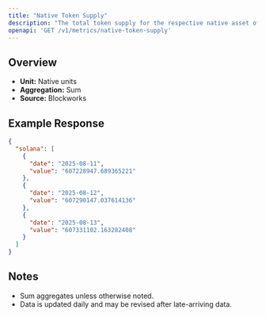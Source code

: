 ```yaml
---
title: "Native Token Supply"
description: "The total token supply for the respective native asset of that chain. Inclusive of all locked tokens."
openapi: 'GET /v1/metrics/native-token-supply'
---
```


## Overview

- **Unit:** Native units
- **Aggregation:** Sum
- **Source:** Blockworks

## Example Response

```json
{
  "solana": [
    {
      "date": "2025-08-11",
      "value": "607228947.689365221"
    },
    {
      "date": "2025-08-12",
      "value": "607290147.037614136"
    },
    {
      "date": "2025-08-13",
      "value": "607331102.163282408"
    }
  ]
}
```

## Notes
- Sum aggregates unless otherwise noted.
- Data is updated daily and may be revised after late-arriving data.
